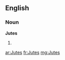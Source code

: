 ==English==

===Noun===
'''Jutes'''

# {{plural of|[[Jute]]}}

[[ar:Jutes]]
[[fr:Jutes]]
[[mg:Jutes]]